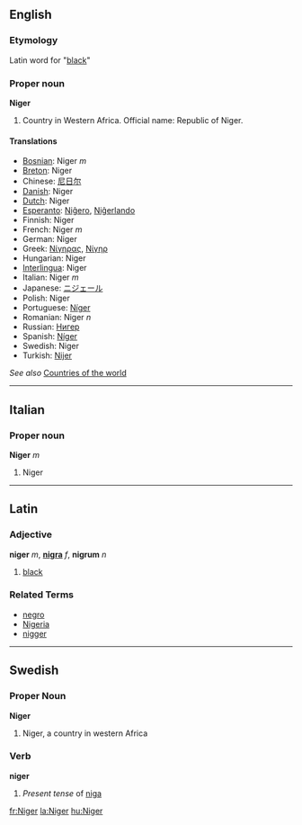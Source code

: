 ==English==
===Etymology===
{{wikipedia}}
Latin word for "[[black]]"
===Proper noun===
'''Niger'''

# Country in Western Africa. Official name: Republic of Niger.

====Translations====

*[[Bosnian]]: Niger ''m''
*[[Breton]]: Niger
*Chinese: [[尼日尔]]
*[[Danish]]: Niger
*[[Dutch]]: Niger
*[[Esperanto]]: [[Niĝero]], [[Niĝerlando]]
*Finnish: Niger
*French: Niger ''m''
*German: Niger
*Greek: [[Νίγηρας]], [[Νίγηρ]]
*Hungarian: Niger
*[[Interlingua]]: Niger
*Italian: Niger ''m''
*Japanese: [[ニジェール]]
*Polish: Niger
*Portuguese: [[Níger]]
*Romanian: Niger ''n''
*Russian: [[Нигер]]
*Spanish: [[Níger]]
*Swedish: Niger
*Turkish: [[Nijer]]

''See also'' [[Countries of the world]]

----

==Italian==
===Proper noun===
'''Niger''' ''m''

# Niger

----

==Latin==
===Adjective===
'''niger''' ''m'', '''[[nigra]]''' ''f'', '''nigrum''' ''n''

# [[black]]

===Related Terms===
*[[negro]]
*[[Nigeria]]
*[[nigger]]

----
==Swedish==
===Proper Noun===
'''Niger'''

#Niger, a country in western Africa

===Verb===
'''niger'''

#''Present tense'' of [[niga]]

[[fr:Niger]]
[[la:Niger]]
[[hu:Niger]]